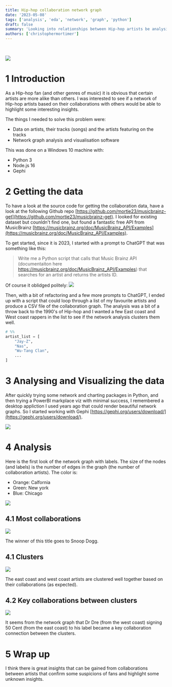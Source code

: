 ```yaml
---
title: Hip-hop collaboration network graph
date: '2023-05-08'
tags: ['analysis', 'eda', 'network', 'graph', 'python']
draft: false
summary: 'Looking into relationships between Hip-hop artists be analysing the network graph of their collaborations'
authors: ['christophermortimer']
---
```



<TOCInline toc={props.toc} indentDepth={2} />
<br />

![](/static/images/hiphop-graph-no-label-avatar.png)

# 1 Introduction

As a Hip-hop fan (and other genres of music) it is obvious that certain artists are more alike than others.
I was interested to see if a network of Hip-hop artists based on their collaborations with others would be able to highlight some interesting insights.

The things I needed to solve this problem were:

- Data on artists, their tracks (songs) and the artists featuring on the tracks
- Network graph analysis and visualisation software

This was done on a Windows 10 machine with:

- Python 3
- Node.js 16
- Gephi

# 2 Getting the data

To have a look at the source code for getting the collaboration data, have a look at the following Github repo [https://github.com/mortie23/musicbrainz-get](https://github.com/mortie23/musicbrainz-get).
I looked for existing dataset but counldn't find one, but found a fantastic free API from MusicBrainz [https://musicbrainz.org/doc/MusicBrainz_API/Examples](https://musicbrainz.org/doc/MusicBrainz_API/Examples).

To get started, since it is 2023, I started with a prompt to ChatGPT that was something like this:

> Write me a Python script that calls that Music Brainz API (documentaiton here https://musicbrainz.org/doc/MusicBrainz_API/Examples) that searches for an artist and returns the artists ID.

Of course it oblidged politely:
![](/static/images/hiphop-graph-chatgpt.png)

Then, with a bit of refactoring and a few more prompts to ChatGPT, I ended up with a script that could loop through a list of my favourite artists and produce a CSV file of the collaboration graph.
The analysis was a bit of a throw back to the 1990's of Hip-hop and I wanted a few East coast and West coast rappers in the list to see if the network analysis clusters them well.

```py
# %%
artist_list = [
    "Jay-Z",
    "Nas",
    "Wu-Tang Clan",
    ...
]
```

# 3 Analysing and Visualizing the data

After quickly trying some network and charting packages in Python, and then trying a PowerBI markplace viz with minimal success, I remembered a desktop appliction I used years ago that could render beautiful network graphs.
So I started working with Gephi [https://gephi.org/users/download/](https://gephi.org/users/download/).

![](/static/images/hiphop-graph-gephi-screenshot.png)

# 4 Analysis

Here is the first look of the network graph with labels.
The size of the nodes (and labels) is the number of edges in the graph (the number of collaboration artists).
The color is:

- Orange: Calfornia
- Green: New york
- Blue: Chicago

![](/static/images/hiphop-graph-label.png)

## 4.1 Most collaborations

![](/static/images/hiphop-graph-snoop.png)

The winner of this title goes to Snoop Dogg.

## 4.1 Clusters

![](/static/images/hiphop-graph-clusters.png)

The east coast and west coast artists are clustered well together based on their collaborations (as expected).

## 4.2 Key collaborations between clusters

![](/static/images/hiphop-graph-drdre-50cent.png)

It seems from the network graph that Dr Dre (from the west coast) signing 50 Cent (from the east coast) to his label became a key collaboration connection between the clusters.

# 5 Wrap up

I think there is great insights that can be gained from collaborations between artists that confirm some suspicions of fans and highlight some unknown insights.
